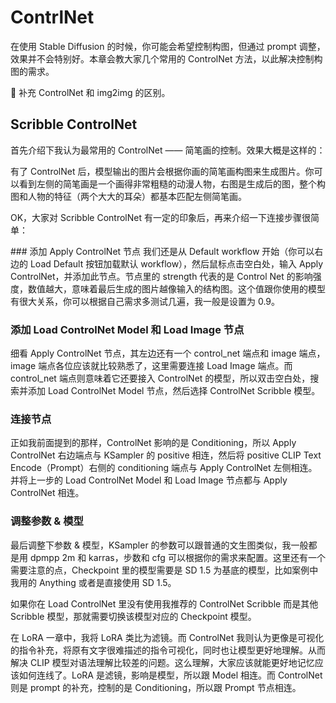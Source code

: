 
# ContrlNet

在使用 Stable Diffusion 的时候，你可能会希望控制构图，但通过 prompt 调整，效果并不会特别好。本章会教大家几个常用的 ControlNet 方法，以此解决控制构图的需求。

🚧 补充 ControlNet 和 img2img 的区别。

## Scribble ControlNet

首先介绍下我认为最常用的 ControlNet —— 简笔画的控制。效果大概是这样的：
<br/>
<PhotoProvider>
  <PhotoView src="/comfyui-controlnet/001.png">
      <img src="/comfyui-controlnet/001.png" alt="" />
  </PhotoView>
</PhotoProvider>

有了 ControlNet 后，模型输出的图片会根据你画的简笔画构图来生成图片。你可以看到左侧的简笔画是一个画得非常粗糙的动漫人物，右图是生成后的图，整个构图和人物的特征（两个大大的耳朵）都基本匹配左侧简笔画。

OK，大家对 Scribble ControlNet 有一定的印象后，再来介绍一下连接步骤很简单：

<Steps>
  ### 添加 Apply ControlNet 节点
  我们还是从 Default workflow 开始（你可以右边的 Load Default 按钮加载默认 workflow），然后鼠标点击空白处，输入 Apply ControlNet，并添加此节点。节点里的 strength 代表的是 Control Net 的影响强度，数值越大，意味着最后生成的图片越像输入的结构图。这个值跟你使用的模型有很大关系，你可以根据自己需求多测试几遍，我一般是设置为 0.9。

  ### 添加 Load ControlNet Model 和 Load Image 节点
  细看 Apply ControlNet 节点，其左边还有一个 control_net 端点和 image 端点，image 端点各位应该就比较熟悉了，这里需要连接 Load Image 端点。而 control_net 端点则意味着它还要接入 ControlNet 的模型，所以双击空白处，搜索并添加 Load ControlNet Model 节点，然后选择 ControlNet Scribble 模型。

  ### 连接节点
  正如我前面提到的那样，ControlNet 影响的是 Conditioning，所以 Apply ControlNet 右边端点与 KSampler 的 positive 相连，然后将 positive CLIP Text Encode（Prompt）右侧的 conditioning 端点与 Apply ControlNet 左侧相连。并将上一步的 Load ControlNet Model 和 Load Image 节点都与 Apply ControlNet  相连。

  ### 调整参数 & 模型
  最后调整下参数 & 模型，KSampler 的参数可以跟普通的文生图类似，我一般都是用 dpmpp 2m 和 karras，步数和 cfg 可以根据你的需求来配置。这里还有一个需要注意的点，Checkpoint 里的模型需要是 SD 1.5 为基底的模型，比如案例中我用的 Anything 或者是直接使用 SD 1.5。

  如果你在 Load ControlNet 里没有使用我推荐的 ControlNet Scribble 而是其他 Scribble 模型，那就需要切换该模型对应的 Checkpoint 模型。
  <br/>
  <PhotoProvider>
    <PhotoView src="/comfyui-controlnet/002.png">
        <img src="/comfyui-controlnet/002.png" alt="" />
    </PhotoView>
  </PhotoProvider>
</Steps>

<Callout emoji="💡">
在 LoRA 一章中，我将 LoRA 类比为滤镜。而 ControlNet 我则认为更像是可视化的指令补充，将原有文字很难描述的指令可视化，同时也让模型更好地理解。从而解决 CLIP 模型对语法理解比较差的问题。这么理解，大家应该就能更好地记忆应该如何连线了。LoRA 是滤镜，影响是模型，所以跟 Model 相连。而 ControlNet 则是 prompt 的补充，控制的是 Conditioning，所以跟 Prompt 节点相连。
</Callout>

